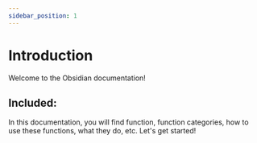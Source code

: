 ```yaml
---
sidebar_position: 1
---
```


# Introduction

Welcome to the Obsidian documentation!

## Included:

In this documentation, you will find function, function categories, how to use these functions, what they do, etc.
Let's get started!
